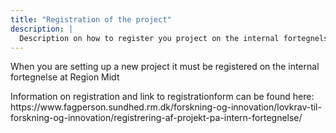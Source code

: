 ```yaml
---
title: "Registration of the project"
description: |
  Description on how to register you project on the internal fortegnelse
---
```


When you are setting up a new project it must be registered on the internal fortegnelse at Region Midt

Information on registration and link to registrationform can be found here: https://www.fagperson.sundhed.rm.dk/forskning-og-innovation/lovkrav-til-forskning-og-innovation/registrering-af-projekt-pa-intern-fortegnelse/
